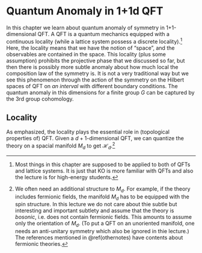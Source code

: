 # Quantum Anomaly in 1+1d QFT

In this chapter we learn about quantum anomaly of symmetry in 1+1-dimensional QFT. A QFT is a quantum mechanics equipped with a continuous locality (while a lattice system possess a discrete locality).[^QFTvsLattice] Here, the locality means that we have the notion of "space", and the observables are contained in the space.
This locality (plus some assumption) prohibits the projective phase that we discussed so far, but then there is possibly more subtle anomaly about how much local the composition law of the symmetry is.
It is not a very traditional way but we see this phenomenon through the action of the symmetry on the Hilbert spaces of QFT on *an interval* with different boundary conditions. The quantum anomaly in this dimensions for a finite group $G$ can be captured by the 3rd group cohomology.

[^QFTvsLattice]: Most things in this chapter are supposed to be applied to both of QFTs and lattice systems. It is just that KO is more familiar with QFTs and also the lecture is for high-energy students.


## Locality
As emphasized, the locality plays the essential role in (topological properties of) QFT.
Given a $d+1$-dimensional QFT, we can quantize the theory on a spacial manifold $M_d$ to get $\mathcal{H}_d$.[^structure]

[^structure]: We often need an additional structure to $M_d$. For example, if the theory includes fermionic fields, the manifold $M_d$ has to be equipped with the spin structure. In this lecture we do not care about thie subtle but interesting and important subtlety and assume that the theory is *bosonic*, i.e. does not contain fermionic fields. This amounts to assume only the orientation of $M_d$. (To put a QFT on an unoriented manifold, one needs an anti-unitary symmetry which also be ignored in thie lecture.) The references mentioned in \@ref(othernotes) have contents about fermionic theories.
